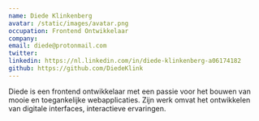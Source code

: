 ```yaml
---
name: Diede Klinkenberg
avatar: /static/images/avatar.png
occupation: Frontend Ontwikkelaar
company:
email: diede@protonmail.com
twitter:
linkedin: https://nl.linkedin.com/in/diede-klinkenberg-a06174182
github: https://github.com/DiedeKlink
---
```


Diede is een frontend ontwikkelaar met een passie voor het bouwen van mooie en toegankelijke webapplicaties. Zijn werk omvat het ontwikkelen van digitale interfaces, interactieve ervaringen.
